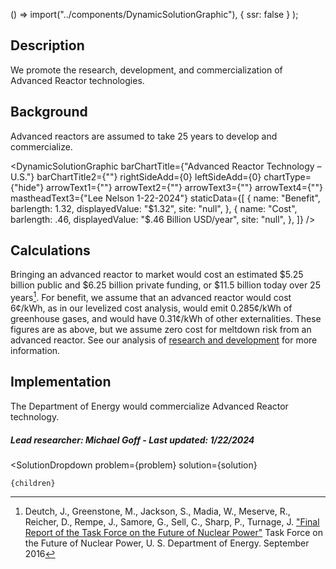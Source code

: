 
  () => import("../components/DynamicSolutionGraphic"),
  { ssr: false }
);


## Description
We promote the research, development, and commercialization of Advanced Reactor technologies.

## Background
Advanced reactors are assumed to take 25 years to develop and commercialize.

<DynamicSolutionGraphic
  barChartTitle={"Advanced Reactor Technology – U.S."}
  barChartTitle2={""}
  rightSideAdd={0}
  leftSideAdd={0}
  chartType={"hide"}
  arrowText1={""}
  arrowText2={""}
  arrowText3={""}
  arrowText4={""}
  mastheadText3={"Lee Nelson 1-22-2024"}
 staticData={[
    {
     name: "Benefit",
      barlength: 1.32,
      displayedValue: "$1.32",
      site: "null",
    },
    {
      name: "Cost",
      barlength: .46,
      displayedValue: "$.46 Billion USD/year",
      site: "null",
    },
  ]}
/>

## Calculations
Bringing an advanced reactor to market would cost an estimated $5.25 billion public and $6.25 billion private funding, or $11.5 billion today over 25 years[^”1”].
For benefit, we assume that an advanced reactor would cost 6¢/kWh, as in our levelized cost analysis, would emit 0.285¢/kWh of greenhouse gases, and would have 0.31¢/kWh of other externalities. These figures are as above, but we assume zero cost for meltdown risk from an advanced reactor. See our analysis of [research and development](https://www.urbancruiseship.org/energy/energy_socioeconomics/rd) for more information.

## Implementation
The Department of Energy would commercialize Advanced Reactor technology.

##### Lead researcher: Michael Goff - Last updated: 1/22/2024

[^”1”]: Deutch, J., Greenstone, M., Jackson, S., Madia, W., Meserve, R., Reicher, D., Rempe, J., Samore, G., Sell, C., Sharp, P., Turnage, J. ["Final Report of the Task Force on the Future of Nuclear Power"](https://www.energy.gov/seab/downloads/final-report-task-force-future-nuclear-power) Task Force on the Future of Nuclear Power, U. S. Department of Energy. September 2016 


  <SolutionDropdown 
    problem={problem} 
    solution={solution}
  >
    {children}
  </SolutionDropdown>